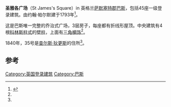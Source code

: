 {{Infobox Historic Site
| name =圣雅各广场
| native_name =St James's Square
| image =St James's Square Bath.jpg
| caption =
| locmapin = Somerset
| map_caption =
| lat_degrees =51
| lat_minutes =23
| lat_seconds =22
| lat_direction =N
| long_degrees =2
| long_minutes =27
| long_seconds =07
| long_direction =W
| location =英格兰[[萨默塞特郡|萨默塞特郡]][[巴斯_(薩默塞特郡)|巴斯]] 
| built =1793
| architect =约翰·帕尔默
| architecture =乔治式
| designation1 =一级登录建筑
| designation1_offname =
| designation1_date =1950年6月12日<ref name="IoE"/>
| designation1_number =443492
}}
'''圣雅各广场'''（St James's Square）in 英格兰[[萨默塞特郡|萨默塞特郡]][[巴斯_(薩默塞特郡)|巴斯]]，包括45座一级登录建筑。由约翰·帕尔默建于1793年<ref name="IoE">{{cite web|url=http://www.imagesofengland.org.uk/Details/Default.aspx?id=443492|title=St James's Square|work=Images of England|publisher=English Heritage|accessdate=2009-08-06|archive-url=https://web.archive.org/web/20121018033324/http://www.imagesofengland.org.uk/Details/Default.aspx?id=443492|archive-date=2012-10-18|dead-url=yes}}</ref>。

这是巴斯唯一完整的乔治式广场，3层房子，每座都有折线形屋顶。中央建筑有4根[[科林斯柱式|科林斯柱式]]的[[壁柱|壁柱]]，上面有[[三角楣饰|三角楣饰]]<ref name="IoE"/>。

1840年，35号是[[查尔斯·狄更斯|查尔斯·狄更斯]]的住所<ref name="IoE"/>。

==参考==
{{reflist}}
[[Category:英国登录建筑|Category:英国登录建筑]]
[[Category:巴斯|Category:巴斯]]